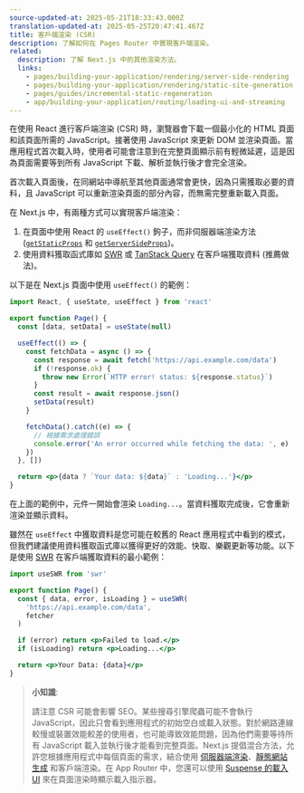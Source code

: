 ```yaml
---
source-updated-at: 2025-05-21T18:33:43.000Z
translation-updated-at: 2025-05-25T20:47:41.467Z
title: 客戶端渲染 (CSR)
description: 了解如何在 Pages Router 中實現客戶端渲染。
related:
  description: 了解 Next.js 中的其他渲染方法。
  links:
    - pages/building-your-application/rendering/server-side-rendering
    - pages/building-your-application/rendering/static-site-generation
    - pages/guides/incremental-static-regeneration
    - app/building-your-application/routing/loading-ui-and-streaming
---
```


在使用 React 進行客戶端渲染 (CSR) 時，瀏覽器會下載一個最小化的 HTML 頁面和該頁面所需的 JavaScript。接著使用 JavaScript 來更新 DOM 並渲染頁面。當應用程式首次載入時，使用者可能會注意到在完整頁面顯示前有輕微延遲，這是因為頁面需要等到所有 JavaScript 下載、解析並執行後才會完全渲染。

首次載入頁面後，在同網站中導航至其他頁面通常會更快，因為只需獲取必要的資料，且 JavaScript 可以重新渲染頁面的部分內容，而無需完整重新載入頁面。

在 Next.js 中，有兩種方式可以實現客戶端渲染：

1. 在頁面中使用 React 的 `useEffect()` 鉤子，而非伺服器端渲染方法 ([`getStaticProps`](/docs/pages/building-your-application/data-fetching/get-static-props) 和 [`getServerSideProps`](/docs/pages/building-your-application/data-fetching/get-server-side-props))。
2. 使用資料獲取函式庫如 [SWR](https://swr.vercel.app/) 或 [TanStack Query](https://tanstack.com/query/latest/) 在客戶端獲取資料 (推薦做法)。

以下是在 Next.js 頁面中使用 `useEffect()` 的範例：

```jsx filename="pages/index.js"
import React, { useState, useEffect } from 'react'

export function Page() {
  const [data, setData] = useState(null)

  useEffect(() => {
    const fetchData = async () => {
      const response = await fetch('https://api.example.com/data')
      if (!response.ok) {
        throw new Error(`HTTP error! status: ${response.status}`)
      }
      const result = await response.json()
      setData(result)
    }

    fetchData().catch((e) => {
      // 根據需求處理錯誤
      console.error('An error occurred while fetching the data: ', e)
    })
  }, [])

  return <p>{data ? `Your data: ${data}` : 'Loading...'}</p>
}
```

在上面的範例中，元件一開始會渲染 `Loading...`。當資料獲取完成後，它會重新渲染並顯示資料。

雖然在 `useEffect` 中獲取資料是您可能在較舊的 React 應用程式中看到的模式，但我們建議使用資料獲取函式庫以獲得更好的效能、快取、樂觀更新等功能。以下是使用 [SWR](https://swr.vercel.app/) 在客戶端獲取資料的最小範例：

```jsx filename="pages/index.js"
import useSWR from 'swr'

export function Page() {
  const { data, error, isLoading } = useSWR(
    'https://api.example.com/data',
    fetcher
  )

  if (error) return <p>Failed to load.</p>
  if (isLoading) return <p>Loading...</p>

  return <p>Your Data: {data}</p>
}
```

> **小知識**:
>
> 請注意 CSR 可能會影響 SEO。某些搜尋引擎爬蟲可能不會執行 JavaScript，因此只會看到應用程式的初始空白或載入狀態。對於網路連線較慢或裝置效能較差的使用者，也可能導致效能問題，因為他們需要等待所有 JavaScript 載入並執行後才能看到完整頁面。Next.js 提倡混合方法，允許您根據應用程式中每個頁面的需求，結合使用 [伺服器端渲染](/docs/pages/building-your-application/rendering/server-side-rendering)、[靜態網站生成](/docs/pages/building-your-application/rendering/static-site-generation) 和客戶端渲染。在 App Router 中，您還可以使用 [Suspense 的載入 UI](/docs/app/building-your-application/routing/loading-ui-and-streaming) 來在頁面渲染時顯示載入指示器。